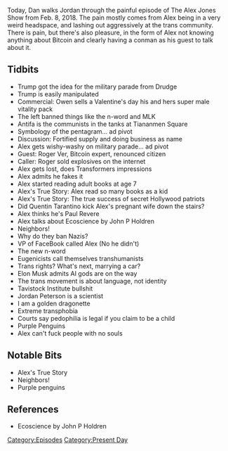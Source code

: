 {{DEFAULTSORT:
    #_EPISODE_0127:February 8, 2018
}}{{Episode
    | title           = February 8, 2018
    | caption         = Listen to this episode on [https://knowledgefight.libsyn.com/knowledge-fight-feb-8-2018 Libsyn] [https://open.spotify.com/episode/3XNcCVm5Davmg93P5EUKcW Spotify]
    | episodeNumber   = 127
    | length          = 02:51:41
    | airDate         = February 9, 2018
    | coverageDate    = February 8, 2018
    | episodeType     = [[:Category:Present Day|Present Day]]
    | appearance      = [[Roger Ver]], [[Quentin Tarantino]], [[John P Holdren]], [[Elon Musk]]
    | beverage        = Burnt City Brewery Face Melter IPA
    | oocDrop         = We're not lying!
    | previousEpisode = [[126: February 2, 2018 (Special Report)]]
    | nextEpisode     = [[128: March 3, 2015]]
}}

{{Stub}}

Today, Dan walks Jordan through the painful episode of The Alex Jones Show from Feb. 8, 2018. The pain mostly comes from Alex being in a very weird headspace, and lashing out aggressively at the trans community. There is pain, but there's also pleasure, in the form of Alex not knowing anything about Bitcoin and clearly having a conman as his guest to talk about it.

==Tidbits==

*Trump got the idea for the military parade from Drudge
*Trump is easily manipulated
*Commercial: Owen sells a Valentine's day his and hers super male vitality pack
*The left banned things like the n-word and MLK
*Antifa is the communists in the tanks at Tiananmen Square
*Symbology of the pentagram... ad pivot
*Discussion: Fortified supply and doing business as name
*Alex gets wishy-washy on military parade... ad pivot
*Guest: Roger Ver, Bitcoin expert, renounced citizen
*Caller: Roger sold explosives on the internet
*Alex gets lost, does Transformers impressions
*Alex admits he fakes it
*Alex started reading adult books at age 7
*Alex's True Story: Alex read so many books as a kid
*Alex's True Story: The true success of secret Hollywood patriots
*Did Quentin Tarantino kick Alex's pregnant wife down the stairs?
*Alex thinks he's Paul Revere
*Alex talks about Ecoscience by John P Holdren
*Neighbors!
*Why do they ban Nazis?
*VP of FaceBook called Alex (No he didn't)
*The new n-word
*Eugenicists call themselves transhumanists
*Trans rights? What's next, marrying a car?
*Elon Musk admits AI gods are on the way
*The trans movement is about language, not identity
*Tavistock Institute bullshit
*Jordan Peterson is a scientist
*I am a golden dragonette
*Extreme transphobia
*Courts say pedophilia is legal if you claim to be a child
*Purple Penguins
*Alex can't fuck people with no souls

==Notable Bits==

*Alex's True Story
*Neighbors!
*Purple penguins

==References==

*Ecoscience by John P Holdren

[[Category:Episodes]]
[[Category:Present Day]]

